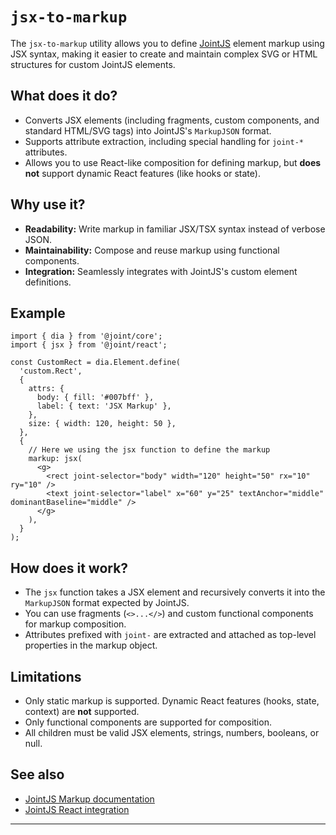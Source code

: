 

<Meta title="Utils/JSX/JSX to Markup" />

# `jsx-to-markup`

The `jsx-to-markup` utility allows you to define [JointJS](https://resources.jointjs.com/docs/jointjs/v4.0/joint.html) element markup using JSX syntax, making it easier to create and maintain complex SVG or HTML structures for custom JointJS elements.

## What does it do?

- Converts JSX elements (including fragments, custom components, and standard HTML/SVG tags) into JointJS's `MarkupJSON` format.
- Supports attribute extraction, including special handling for `joint-*` attributes.
- Allows you to use React-like composition for defining markup, but **does not** support dynamic React features (like hooks or state).

## Why use it?

- **Readability:** Write markup in familiar JSX/TSX syntax instead of verbose JSON.
- **Maintainability:** Compose and reuse markup using functional components.
- **Integration:** Seamlessly integrates with JointJS's custom element definitions.

## Example

```tsx
import { dia } from '@joint/core';
import { jsx } from '@joint/react';

const CustomRect = dia.Element.define(
  'custom.Rect',
  {
    attrs: {
      body: { fill: '#007bff' },
      label: { text: 'JSX Markup' },
    },
    size: { width: 120, height: 50 },
  },
  {
    // Here we using the jsx function to define the markup
    markup: jsx(
      <g>
        <rect joint-selector="body" width="120" height="50" rx="10" ry="10" />
        <text joint-selector="label" x="60" y="25" textAnchor="middle" dominantBaseline="middle" />
      </g>
    ),
  }
);
```
<Canvas of={Stories.Default} />

## How does it work?

- The `jsx` function takes a JSX element and recursively converts it into the `MarkupJSON` format expected by JointJS.
- You can use fragments (`<>...</>`) and custom functional components for markup composition.
- Attributes prefixed with `joint-` are extracted and attached as top-level properties in the markup object.

## Limitations

- Only static markup is supported. Dynamic React features (hooks, state, context) are **not** supported.
- Only functional components are supported for composition.
- All children must be valid JSX elements, strings, numbers, booleans, or null.

## See also

- [JointJS Markup documentation](https://resources.jointjs.com/docs/jointjs/v4.0/joint.html#dia.Element.markup)
- [JointJS React integration](https://resources.jointjs.com/docs/jointjs/v4.0/joint.html#ui.Paper)

---
